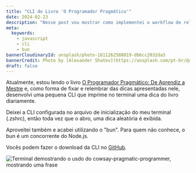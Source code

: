 ```yaml
---
title: "CLI do Livro 'O Programador Pragmático'"
date: 2024-02-23
description: "Nesse post vou mostrar como implementei o workflow de release do meu blog."
meta:
  keywords:
    - javascript
    - cli
    - bun
bannerCloudinaryId: unsplash/photo-1611262588019-db6cc2032da3
bannerCredit: Photo by [Alexander Shatov](https://unsplash.com/pt-br/@alexbemore)
draft: false
---
```


Atualmente, estou lendo o livro [O Programador Pragmático: De Aprendiz a Mestre](https://www.amazon.com.br/Programador-Pragm%C3%A1tico-Aprendiz-Mestre/dp/8577807002/ref=sr_1_1) e, como forma de fixar e relembrar das dicas apresentadas nele, desenvolvi uma pequena CLI que imprime no terminal uma dica do livro diariamente.

Deixei a CLI configurada no arquivo de inicialização do meu terminal (.zshrc), então toda vez que o abro, uma dica aleatória é exibida.

Aproveitei também e acabei utilizando o "bun". Para quem não conhece, o bun é um concorrente do Node.js.

Vocês podem fazer o download da CLI no [GitHub](https://github.com/julianosirtori/cowsay-pragmatic-programmer).

![Terminal demostrando o usdo do cowsay-pragmatic-programmer, mostrando uma frase](https://res.cloudinary.com/dfgrg43vh/image/upload/f_auto,q_auto/v1/blog/evq54uhb8uylkmddykpg)